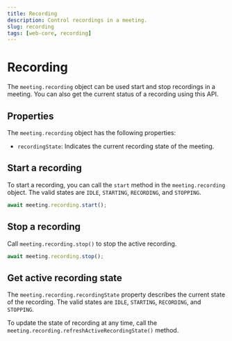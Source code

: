 ```yaml
---
title: Recording
description: Control recordings in a meeting.
slug: recording
tags: [web-core, recording]
---
```


# Recording

The `meeting.recording` object can be used start and stop recordings in a meeting. You can also get the current status of a recording using this API.

## Properties

The `meeting.recording` object has the following properties:

- `recordingState`: Indicates the current recording state of the meeting.

## Start a recording

To start a recording, you can call the `start` method in the `meeting.recording` object. The valid states are `IDLE`, `STARTING`, `RECORDING`, and `STOPPING`.

```ts
await meeting.recording.start();
```

## Stop a recording

Call `meeting.recording.stop()` to stop the active recording.

```ts
await meeting.recording.stop();
```

## Get active recording state

The `meeting.recording.recordingState` property describes the current state of the recording. The valid states are `IDLE`, `STARTING`, `RECORDING`, and `STOPPING`.

To update the state of recording at any time, call the `meeting.recording.refreshActiveRecordingState()` method.
